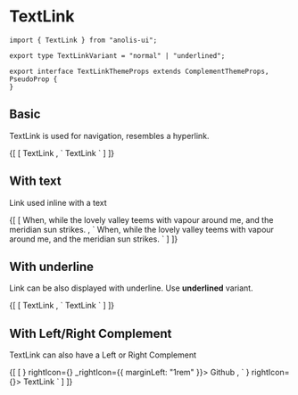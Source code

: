 
<Head title="TextLink" />

# TextLink

```tsx
import { TextLink } from "anolis-ui";

export type TextLinkVariant = "normal" | "underlined";

export interface TextLinkThemeProps extends ComplementThemeProps, PseudoProp {
}
```

## Basic

TextLink is used for navigation, resembles a hyperlink.

<ComponentDisplay>
  {[
    [
      <TextLink>
        TextLink
      </TextLink>,
      `
<TextLink>
  TextLink
</TextLink>
      `
    ]
  ]}
</ComponentDisplay>


## With text

Link used inline with a text

<ComponentDisplay>
  {[
    [
      <x.p>
        When, while the lovely valley teems with vapour <TextLink href="#">around me</TextLink>, and the meridian sun strikes.
      </x.p>,
      `
<x.p>
  When, while the lovely valley teems with vapour <TextLink href="#">around me</TextLink>, and the meridian sun strikes.
</x.p>
      `
    ]
  ]}
</ComponentDisplay>

## With underline

Link can be also displayed with underline. Use **underlined** variant.

<ComponentDisplay>
  {[
    [
      <TextLink v="underlined">
        TextLink
      </TextLink>,
      `
<TextLink v="underlined">
  TextLink
</TextLink>
      `
    ]
  ]}
</ComponentDisplay>

## With Left/Right Complement

TextLink can also have a Left or Right Complement

<ComponentDisplay>
  {[
    [
      <TextLink leftIcon={<GithubIcon/>} rightIcon={<GithubIcon/>} _rightIcon={{ marginLeft: "1rem" }}>
        Github
      </TextLink>,
      `
<TextLink leftIcon={<GithubIcon/>} rightIcon={<GithubIcon/>}>
  TextLink
</TextLink>
      `
    ]
  ]}
</ComponentDisplay>

